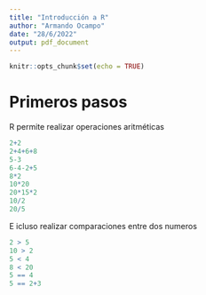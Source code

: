 ```yaml
---
title: "Introducción a R"
author: "Armando Ocampo"
date: "28/6/2022"
output: pdf_document
---
```


```r
knitr::opts_chunk$set(echo = TRUE)
```

# Primeros pasos

R permite realizar operaciones aritméticas

```r
2+2
2+4+6+8
5-3
6-4-2+5
8*2
10*20
20*15*2
10/2
20/5
```

E icluso realizar comparaciones entre dos numeros

```r
2 > 5
10 > 2
5 < 4
8 < 20
5 == 4
5 == 2+3
```

